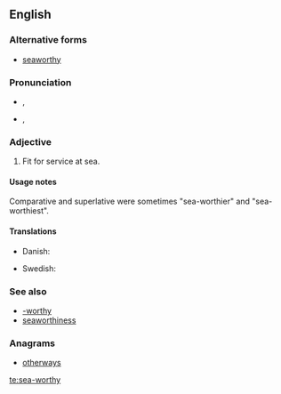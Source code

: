 ==English==

===Alternative forms===
* [[seaworthy]]

===Pronunciation===
* {{a|RP}} {{IPA|/ˈsiːwɜːði/}}, {{SAMPA|/"si:w3:Di/}}
* {{a|GenAm}} {{IPA|/ˈsiːwɝði/}}, {{SAMPA|/"si:w3`Di/}}

===Adjective===
{{en-adj|pos=[[sea]]-[[worthy]]}}

# Fit for service at sea.

====Usage notes====
Comparative and superlative were sometimes "sea-worthier" and "sea-worthiest".

====Translations====
{{trans-top|fit for service at sea}}
* Danish: {{t-|da|sødygtig}}
{{trans-mid}}
* Swedish: {{t-|sv|sjövärdig}}
{{trans-bottom}}

===See also===
* [[-worthy]]
* [[seaworthiness]]

===Anagrams===
* [[otherways#English|otherways]]

[[te:sea-worthy]]